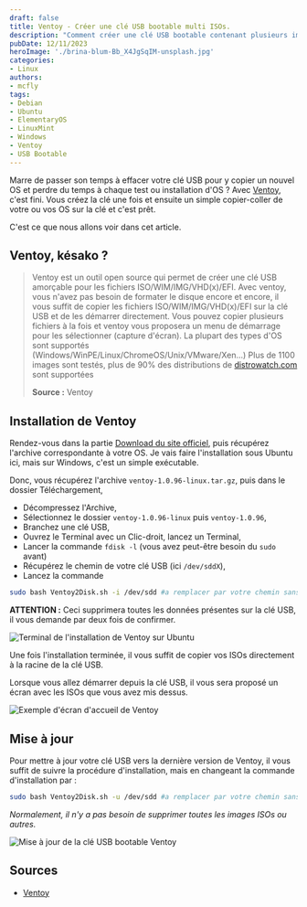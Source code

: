 ```yaml
---
draft: false
title: Ventoy - Créer une clé USB bootable multi ISOs.
description: "Comment créer une clé USB bootable contenant plusieurs images ISOs avec Ventoy."
pubDate: 12/11/2023
heroImage: './brina-blum-Bb_X4JgSqIM-unsplash.jpg'
categories: 
- Linux
authors: 
- mcfly
tags:
- Debian
- Ubuntu
- ElementaryOS
- LinuxMint
- Windows
- Ventoy
- USB Bootable
---
```


Marre de passer son temps à effacer votre clé USB pour y copier un nouvel OS et perdre du temps à chaque test ou installation d'OS ? Avec [Ventoy](https://www.ventoy.net/), c'est fini. Vous créez la clé une fois et ensuite un simple copier-coller de votre ou vos OS sur la clé et c'est prêt.

C'est ce que nous allons voir dans cet article.

## Ventoy, késako ?
>Ventoy est un outil open source qui permet de créer une clé USB amorçable pour les fichiers ISO/WIM/IMG/VHD(x)/EFI. 
>Avec ventoy, vous n'avez pas besoin de formater le disque encore et encore, il vous suffit de copier les fichiers ISO/WIM/IMG/VHD(x)/EFI sur la clé USB et de les démarrer directement. 
>Vous pouvez copier plusieurs fichiers à la fois et ventoy vous proposera un menu de démarrage pour les sélectionner (capture d'écran). La plupart des types d'OS sont supportés (Windows/WinPE/Linux/ChromeOS/Unix/VMware/Xen...) 
>Plus de 1100 images sont testés, plus de 90% des distributions de [distrowatch.com](https://distrowatch.com/) sont supportées 
>
> **Source :** Ventoy 

## Installation de Ventoy

Rendez-vous dans la partie [Download du site officiel](https://www.ventoy.net/en/download.html), puis récupérez l'archive correspondante à votre OS.
Je vais faire l'installation sous Ubuntu ici, mais sur Windows, c'est un simple exécutable.

Donc, vous récupérez l'archive `ventoy-1.0.96-linux.tar.gz`, puis dans le dossier Téléchargement,  
- Décompressez l'Archive,
- Sélectionnez le dossier `ventoy-1.0.96-linux` puis `ventoy-1.0.96`,
- Branchez une clé USB,
- Ouvrez le Terminal avec un Clic-droit, lancez un Terminal,
- Lancer la commande `fdisk -l` (vous avez peut-être besoin du `sudo` avant)
- Récupérez le chemin de votre clé USB (ici `/dev/sddX`),
- Lancez la commande
```bash
sudo bash Ventoy2Disk.sh -i /dev/sdd #a remplacer par votre chemin sans le numero derriere.
```
**ATTENTION :** Ceci supprimera toutes les données présentes sur la clé USB, il vous demande par deux fois de confirmer.

![Terminal de l'installation de Ventoy sur Ubuntu](./img/ventoy_installation.png)

Une fois l'installation terminée, il vous suffit de copier vos ISOs directement à la racine de la clé USB.

Lorsque vous allez démarrer depuis la clé USB, il vous sera proposé un écran avec les ISOs que vous avez mis dessus.

![Exemple d'écran d'accueil de Ventoy](./img/ventoy_ecran_accueil.png)

## Mise à jour
Pour mettre à jour votre clé USB vers la dernière version de Ventoy, il vous suffit de suivre la procédure d'installation, mais en changeant la commande d'installation par :
```bash
sudo bash Ventoy2Disk.sh -u /dev/sdd #a remplacer par votre chemin sans le numero derriere.
```
*Normalement, il n'y a pas besoin de supprimer toutes les images ISOs ou autres.*

![Mise à jour de la clé USB bootable Ventoy](./img/ventoy_update.png)

## Sources
- [Ventoy](https://www.ventoy.net/)
